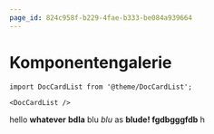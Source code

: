 ```yaml
---
page_id: 824c958f-b229-4fae-b333-be084a939664
---
```


# Komponentengalerie

```mdx-code-block
import DocCardList from '@theme/DocCardList';

<DocCardList />
```

hello **whatever** __bdla__ blu *blu* as **blude! fgdbgggfdb** h&#x20;